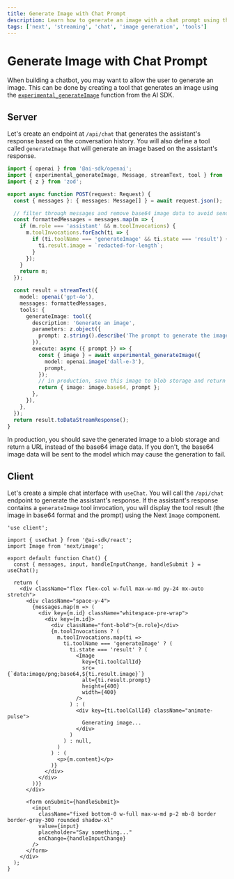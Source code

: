 ```yaml
---
title: Generate Image with Chat Prompt
description: Learn how to generate an image with a chat prompt using the AI SDK and Next.js
tags: ['next', 'streaming', 'chat', 'image generation', 'tools']
---
```


# Generate Image with Chat Prompt

When building a chatbot, you may want to allow the user to generate an image. This can be done by creating a tool that generates an image using the [`experimental_generateImage`](/docs/reference/ai-sdk-core/generate-image#generateimage) function from the AI SDK.

## Server

Let's create an endpoint at `/api/chat` that generates the assistant's response based on the conversation history. You will also define a tool called `generateImage` that will generate an image based on the assistant's response.

```typescript filename='app/api/chat/route.ts'
import { openai } from '@ai-sdk/openai';
import { experimental_generateImage, Message, streamText, tool } from 'ai';
import { z } from 'zod';

export async function POST(request: Request) {
  const { messages }: { messages: Message[] } = await request.json();

  // filter through messages and remove base64 image data to avoid sending to the model
  const formattedMessages = messages.map(m => {
    if (m.role === 'assistant' && m.toolInvocations) {
      m.toolInvocations.forEach(ti => {
        if (ti.toolName === 'generateImage' && ti.state === 'result') {
          ti.result.image = `redacted-for-length`;
        }
      });
    }
    return m;
  });

  const result = streamText({
    model: openai('gpt-4o'),
    messages: formattedMessages,
    tools: {
      generateImage: tool({
        description: 'Generate an image',
        parameters: z.object({
          prompt: z.string().describe('The prompt to generate the image from'),
        }),
        execute: async ({ prompt }) => {
          const { image } = await experimental_generateImage({
            model: openai.image('dall-e-3'),
            prompt,
          });
          // in production, save this image to blob storage and return a URL
          return { image: image.base64, prompt };
        },
      }),
    },
  });
  return result.toDataStreamResponse();
}
```

<Note>
  In production, you should save the generated image to a blob storage and
  return a URL instead of the base64 image data. If you don't, the base64 image
  data will be sent to the model which may cause the generation to fail.
</Note>

## Client

Let's create a simple chat interface with `useChat`. You will call the `/api/chat` endpoint to generate the assistant's response. If the assistant's response contains a `generateImage` tool invocation, you will display the tool result (the image in base64 format and the prompt) using the Next `Image` component.

```tsx filename='app/page.tsx'
'use client';

import { useChat } from '@ai-sdk/react';
import Image from 'next/image';

export default function Chat() {
  const { messages, input, handleInputChange, handleSubmit } = useChat();

  return (
    <div className="flex flex-col w-full max-w-md py-24 mx-auto stretch">
      <div className="space-y-4">
        {messages.map(m => (
          <div key={m.id} className="whitespace-pre-wrap">
            <div key={m.id}>
              <div className="font-bold">{m.role}</div>
              {m.toolInvocations ? (
                m.toolInvocations.map(ti =>
                  ti.toolName === 'generateImage' ? (
                    ti.state === 'result' ? (
                      <Image
                        key={ti.toolCallId}
                        src={`data:image/png;base64,${ti.result.image}`}
                        alt={ti.result.prompt}
                        height={400}
                        width={400}
                      />
                    ) : (
                      <div key={ti.toolCallId} className="animate-pulse">
                        Generating image...
                      </div>
                    )
                  ) : null,
                )
              ) : (
                <p>{m.content}</p>
              )}
            </div>
          </div>
        ))}
      </div>

      <form onSubmit={handleSubmit}>
        <input
          className="fixed bottom-0 w-full max-w-md p-2 mb-8 border border-gray-300 rounded shadow-xl"
          value={input}
          placeholder="Say something..."
          onChange={handleInputChange}
        />
      </form>
    </div>
  );
}
```

